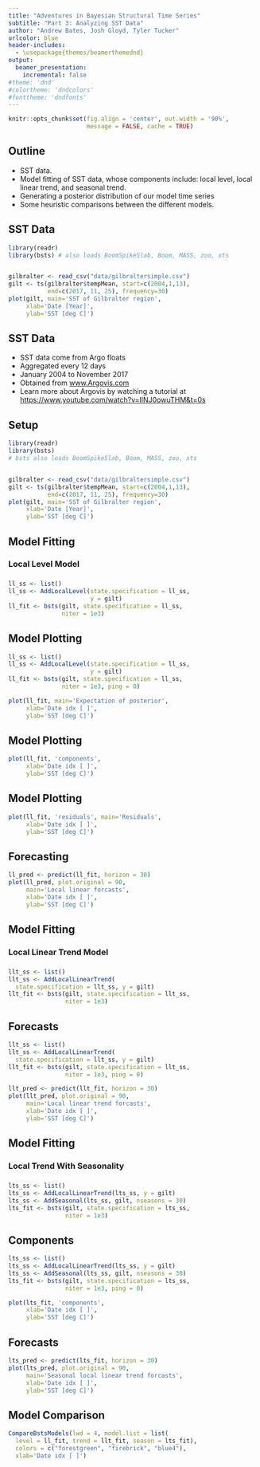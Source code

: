 ```yaml
---
title: "Adventures in Bayesian Structural Time Series"
subtitle: "Part 3: Analyzing SST Data"
author: "Andrew Bates, Josh Gloyd, Tyler Tucker"
urlcolor: blue
header-includes:
  - \usepackage{themes/beamerthemednd}
output: 
  beamer_presentation:
    incremental: false
#theme: 'dnd'
#colortheme: 'dndcolors'
#fonttheme: 'dndfonts'
---
```


```r
knitr::opts_chunk$set(fig.align = 'center', out.width = '90%',
                      message = FALSE, cache = TRUE)
```


<!-- slide 3 -->

## Outline

- SST data.
- Model fitting of SST data, whose components include: local level, local linear trend, and seasonal trend.
- Generating a posterior distribution of our model time series
- Some heuristic comparisons between the different models.

<!-- slide 4 -->

## SST Data

```r
library(readr)
library(bsts) # also loads BoomSpikeSlab, Boom, MASS, zoo, xts


gilbralter <- read_csv("data/gilbraltersimple.csv")
gilt <- ts(gilbralter$tempMean, start=c(2004,1,13),
           end=c(2017, 11, 25), frequency=30)
plot(gilt, main='SST of Gilbralter region',
     xlab='Date [Year]',
     ylab='SST [deg C]')
```

<!-- slide 5 -->
    
## SST Data

- SST data come from Argo floats
- Aggregated every 12 days
- January 2004 to November 2017
- Obtained from [www.Argovis.com](http://argovis.com/map)
- Learn more about Argovis by watching a tutorial at [https://www.youtube.com/watch?v=IlNJ0owuTHM&t=0s](https://www.youtube.com/watch?v=IlNJ0owuTHM&t=0s)
<!-- slide 6 -->

## Setup

```r
library(readr)
library(bsts) 
# bsts also loads BoomSpikeSlab, Boom, MASS, zoo, xts


gilbralter <- read_csv("data/gilbraltersimple.csv")
gilt <- ts(gilbralter$tempMean, start=c(2004,1,13),
           end=c(2017, 11, 25), frequency=30)
plot(gilt, main='SST of Gilbralter region',
     xlab='Date [Year]',
     ylab='SST [deg C]')
```


<!-- slide 7 -->

## Model Fitting

### Local Level Model

\begin{align*}
y_t &= \mu_t + \varepsilon_t  &\varepsilon_t \sim N(0,\sigma^2_{\varepsilon}) \\
\mu_{t+1} &= \mu_t + \xi_t  &\xi_t \sim N(0, \sigma^2_{\xi}) 
\end{align*}


###

```r
ll_ss <- list()
ll_ss <- AddLocalLevel(state.specification = ll_ss,
                       y = gilt)
ll_fit <- bsts(gilt, state.specification = ll_ss,
               niter = 1e3)
```


<!-- slide 8 -->

## Model Plotting

```r
ll_ss <- list()
ll_ss <- AddLocalLevel(state.specification = ll_ss,
                       y = gilt)
ll_fit <- bsts(gilt, state.specification = ll_ss,
               niter = 1e3, ping = 0)
```


```r
plot(ll_fit, main='Expectation of posterior',
     xlab='Date idx [ ]',
     ylab='SST [deg C]')
```

<!-- slide 9 -->

## Model Plotting

```r
plot(ll_fit, 'components',
     xlab='Date idx [ ]',
     ylab='SST [deg C]')
```


<!-- slide 10 -->

## Model Plotting

```r
plot(ll_fit, 'residuals', main='Residuals',
     xlab='Date idx [ ]',
     ylab='SST [deg C]')
```


<!-- slide 11 -->

## Forecasting

```r
ll_pred <- predict(ll_fit, horizon = 30)  
plot(ll_pred, plot.original = 90,
     main='Local linear forcasts',
     xlab='Date idx [ ]',
     ylab='SST [deg C]')  
```

<!-- slide 12 -->

## Model Fitting

### Local Linear Trend Model

\begin{align*}
y_t &= \mu_t + \varepsilon_t  &\varepsilon_t \sim N(0, \sigma_{\varepsilon}^2) \\
\mu_{t+1} &= \mu_t + \nu_t + \xi_t  &\xi_t \sim N(0, \sigma_{\xi}^2) \\
\nu_{t+1} &= \nu_t + \zeta_t  &\zeta_t \sim N(0, \sigma_{\zeta}^2)
\end{align*}


###

```r
llt_ss <- list()
llt_ss <- AddLocalLinearTrend(
  state.specification = llt_ss, y = gilt)
llt_fit <- bsts(gilt, state.specification = llt_ss,
                niter = 1e3)
```


<!-- slide 13 -->

## Forecasts

```r
llt_ss <- list()
llt_ss <- AddLocalLinearTrend(
  state.specification = llt_ss, y = gilt)
llt_fit <- bsts(gilt, state.specification = llt_ss,
                niter = 1e3, ping = 0)
```

```r
llt_pred <- predict(llt_fit, horizon = 30)
plot(llt_pred, plot.original = 90,
     main='Local linear trend forcasts',
     xlab='Date idx [ ]',
     ylab='SST [deg C]')
```


<!-- slide 14 -->

## Model Fitting

### Local Trend With Seasonality

\begin{align*}
&y_t = \mu_t + \tau_t + \varepsilon_t  &\varepsilon_t \sim N(0, \sigma^2_{\varepsilon}) \\
&\tau_t = - \sum_{s=1}^{S-1} \tau_{t-s} + \omega_t  &\omega_t \sim N(0, \sigma^2_{\omega})
\end{align*}

### 
```r
lts_ss <- list()
lts_ss <- AddLocalLinearTrend(lts_ss, y = gilt)
lts_ss <- AddSeasonal(lts_ss, gilt, nseasons = 30)
lts_fit <- bsts(gilt, state.specification = lts_ss,
                niter = 1e3)
```


<!-- slide 15 -->

## Components

```r
lts_ss <- list()
lts_ss <- AddLocalLinearTrend(lts_ss, y = gilt)
lts_ss <- AddSeasonal(lts_ss, gilt, nseasons = 30)
lts_fit <- bsts(gilt, state.specification = lts_ss,
                niter = 1e3, ping = 0)
```

```r
plot(lts_fit, 'components',
     xlab='Date idx [ ]',
     ylab='SST [deg C]')
```


<!-- slide 16 -->

## Forecasts

```r
lts_pred <- predict(lts_fit, horizon = 30)
plot(lts_pred, plot.original = 90,
     main='Seasonal local linear trend forcasts',
     xlab='Date idx [ ]',
     ylab='SST [deg C]')
```



<!-- slide 17 -->

## Model Comparison

```r
CompareBstsModels(lwd = 4, model.list = list(
  level = ll_fit, trend = llt_fit, season = lts_fit),
  colors = c("forestgreen", "firebrick", "blue4"),
  xlab='Date idx [ ]')
```


